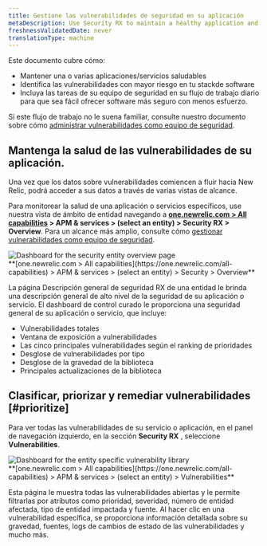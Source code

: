 ```yaml
---
title: Gestione las vulnerabilidades de seguridad en su aplicación
metaDescription: Use Security RX to maintain a healthy application and remediate vulnerabilities as a developer.
freshnessValidatedDate: never
translationType: machine
---
```


Este documento cubre cómo:

* Mantener una o varias aplicaciones/servicios saludables
* Identifica las vulnerabilidades con mayor riesgo en tu stackde software
* Incluya las tareas de su equipo de seguridad en su flujo de trabajo diario para que sea fácil ofrecer software más seguro con menos esfuerzo.

Si este flujo de trabajo no le suena familiar, consulte nuestro documento sobre cómo [administrar vulnerabilidades como equipo de seguridad](/docs/vulnerability-management/security-workflow).

## Mantenga la salud de las vulnerabilidades de su aplicación.

Una vez que los datos sobre vulnerabilidades comiencen a fluir hacia New Relic, podrá acceder a sus datos a través de varias vistas de alcance.

Para monitorear la salud de una aplicación o servicios específicos, use nuestra vista de ámbito de entidad navegando a <DNT>**[one.newrelic.com &gt; All capabilities](https://one.newrelic.com/all-capabilities) &gt; APM &amp; services &gt; (select an entity) &gt; Security RX &gt; Overview**</DNT>. Para un alcance más amplio, consulte cómo [gestionar vulnerabilidades como equipo de seguridad](/docs/vulnerability-management/security-workflow).

<img title="Entity overview" alt="Dashboard for the security entity overview page" src="/images/security_screenshot-entity_security-overview.webp" />

<figcaption>
  <DNT>
    **[one.newrelic.com &gt; All capabilities](https://one.newrelic.com/all-capabilities) &gt; APM &amp; services &gt; (select an entity) &gt; Security &gt; Overview**
  </DNT>
</figcaption>

La página Descripción general de seguridad RX de una entidad le brinda una descripción general de alto nivel de la seguridad de su aplicación o servicio. El dashboard de control curado le proporciona una seguridad general de su aplicación o servicio, que incluye:

* Vulnerabilidades totales
* Ventana de exposición a vulnerabilidades
* Las cinco principales vulnerabilidades según el ranking de prioridades
* Desglose de vulnerabilidades por tipo
* Desglose de la gravedad de la biblioteca
* Principales actualizaciones de la biblioteca

## Clasificar, priorizar y remediar vulnerabilidades [#prioritize]

Para ver todas las vulnerabilidades de su servicio o aplicación, en el panel de navegación izquierdo, en la sección **Security RX** , seleccione <DNT>**Vulnerabilities**</DNT>.

<img title="Vulnerability library" alt="Dashboard for the entity specific vulnerability library" src="/images/vulnLibrary.webp" />

<figcaption>
  <DNT>
    **[one.newrelic.com &gt; All capabilities](https://one.newrelic.com/all-capabilities) &gt; APM &amp; services &gt; (select an entity) &gt; Vulnerabilities**
  </DNT>
</figcaption>

Esta página le muestra todas las vulnerabilidades abiertas y le permite filtrarlas por atributos como prioridad, severidad, número de entidad afectada, tipo de entidad impactada y fuente. Al hacer clic en una vulnerabilidad específica, se proporciona información detallada sobre su gravedad, fuentes, logs de cambios de estado de las vulnerabilidades y mucho más.